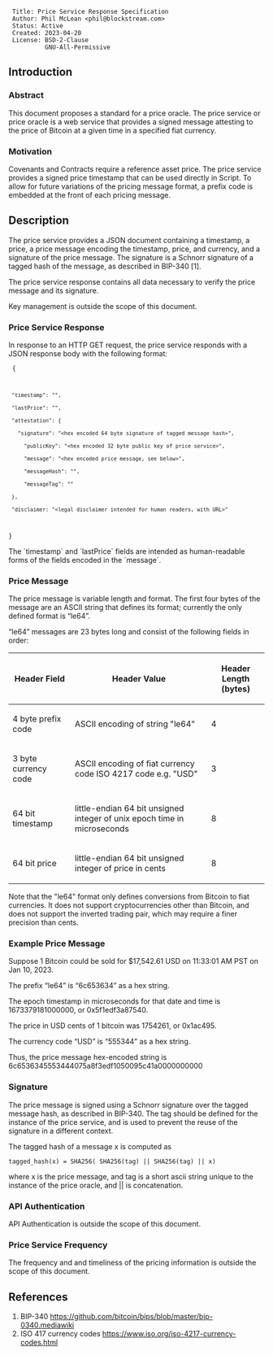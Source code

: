 <pre>
 Title: Price Service Response Specification
 Author: Phil McLean <phil@blockstream.com>
 Status: Active
 Created: 2023-04-20
 License: BSD-2-Clause
          GNU-All-Permissive
</pre>

==Introduction==

===Abstract===
This document proposes a standard for a price oracle. The price service or price oracle is a web service that provides a signed message attesting to the price of Bitcoin at a given time in a specified fiat currency.

===Motivation===
Covenants and Contracts require a reference asset price. The price service provides a signed price timestamp that can be used directly in Script. To allow for future variations of the pricing message format, a prefix code is embedded at the front of each pricing message.

==Description==

The price service provides a JSON document containing a timestamp, a price, a price message encoding the timestamp, price, and currency, and a signature of the price message. The signature is a Schnorr signature of a tagged hash of the message, as described in BIP-340 [1].

The price service response contains all data necessary to verify the price message and its signature.

Key management is outside the scope of this document.

===Price Service Response===

In response to an HTTP GET request, the price service responds with a JSON response body with the following format:

<code>
{
  "timestamp": "<Unix Epoch Time in Microseconds of price time>",
  "lastPrice": "<Price>",
  "attestation": {
	"signature": "<hex encoded 64 byte signature of tagged message hash>",
      "publicKey": "<hex encoded 32 byte public key of price service>",
	  "message": "<hex encoded price message, see below>",
	  "messageHash": "<hex encoded tagged message hash>",
      "messageTag": "<tag used for message hash>"
  },
  "disclaimer: "<legal disclaimer intended for human readers, with URL>"
}
</code>

The `timestamp` and `lastPrice` fields are intended as human-readable forms of the fields encoded in the `message`.

===Price Message===

The price message is variable length and format.
The first four bytes of the message are an ASCII string that defines its format; currently the only defined format is “le64”.

“le64” messages are 23 bytes long and consist of the following fields in order:

{| class="wikitable" style="margin:auto"
! Header Field !! Header Value !! Header Length (bytes)
|-
| 4 byte prefix code || ASCII encoding of string "le64" || 4
|-
| 3 byte currency code || ASCII encoding of fiat currency code ISO 4217 code e.g. "USD" || 3
|-
| 64 bit timestamp || little-endian 64 bit unsigned integer of unix epoch time in microseconds || 8
|-
| 64 bit price || little-endian 64 bit unsigned integer of price in cents || 8
|}


Note that the "le64" format only defines conversions from Bitcoin to fiat currencies. It does not support cryptocurrencies other than Bitcoin, and does not support the inverted trading pair, which may require a finer precision than cents.

===Example Price Message===

Suppose 1 Bitcoin could be sold for $17,542.61 USD on 11:33:01 AM PST on Jan 10, 2023.

The prefix “le64” is “6c653634” as a hex string.

The epoch timestamp in microseconds for that date and time is 1673379181000000, or 0x5f1edf3a87540.

The price in USD cents of 1 bitcoin was 1754261, or 0x1ac495.

The currency code “USD” is “555344” as a hex string.

Thus, the price message hex-encoded string is 6c6536345553444075a8f3edf1050095c41a0000000000

===Signature===

The price message is signed using a Schnorr signature over the tagged message hash, as described in BIP-340. The tag should be defined for the instance of the price service, and is used to prevent the reuse of the signature in a different context.

The tagged hash of a message x is computed as

<code>
tagged_hash(x) = SHA256( SHA256(tag) || SHA256(tag) || x)
</code>

where x is the price message, and tag is a short ascii string unique to the instance of the price oracle, and || is concatenation.


===API Authentication===
API Authentication is outside the scope of this document.

===Price Service Frequency===

The frequency and and timeliness of the pricing information is outside the scope of this document.

==References==

# BIP-340 https://github.com/bitcoin/bips/blob/master/bip-0340.mediawiki
# ISO 417 currency codes https://www.iso.org/iso-4217-currency-codes.html
